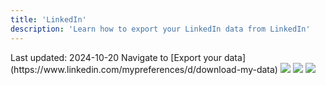 ```yaml
---
title: 'LinkedIn'
description: 'Learn how to export your LinkedIn data from LinkedIn'
---
```


<Check>
Last updated: 2024-10-20
</Check>

<Steps>
  <Step title="Go to the 'Export your data' page" and select the data you want to export>
    Navigate to [Export your data](https://www.linkedin.com/mypreferences/d/download-my-data)
    <Frame>
      <img src="/images/social-media/linkedin/linkedin-step1.png" />
    </Frame>
  </Step>
  <Step title="Wait for the archive to be ready (may take up to a day)">
    <Frame>
      <img src="/images/social-media/linkedin/linkedin-step2.png" />
    </Frame>
  </Step>
  <Step title="You should receive an email that looks like this and can now download your data">
    <Frame>
      <img src="/images/social-media/linkedin/linkedin-step3.png" />
    </Frame>
  </Step>
</Steps>